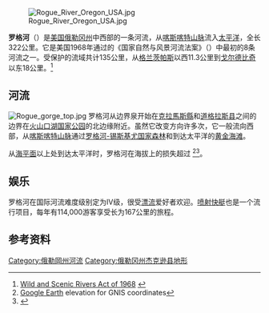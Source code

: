 {{Geobox | River
| name                        = 罗格河（Rogue River）
| category_hide = 1
| native_name                 =
| other_name                  =
| other_name1                 =
| etymology  = ''Coquins'' (rogues), used by early French visitors to the region to describe the local [[Native_Americans_in_the_United_States|Native Americans]] (Indians){{sfn|McArthur|McArthur|2003|p=822}}
| image                       = Rogue lava tube exit.jpg
| image_size                  = 300
| image_caption               = 离开天然桥下的熔岩管
| image_alt = Water exiting a hole in a riverbank forms a smooth rounded mound surrounded by churning rapids. Evergreen trees hang over the water.
| country = [[美国|美国]]
| country_flag =
| state = [[俄勒冈州|俄勒冈州]]
| district_type = 县
| district = [[克拉馬斯縣|克拉馬斯縣]]、[[道格拉斯县|道格拉斯县]]、[[傑克遜縣_(俄勒岡州)|傑克遜縣]]、[[約瑟芬縣|約瑟芬縣]]和[[寇里縣_(俄勒岡州)|寇里縣]]
| region                      =
| region1                     =
| city                        = [[格兰茨帕斯|格兰茨帕斯]]
| city1                       =
| length_imperial             = 215
| length_note                 =<ref name="topoquest Hamaker Butte">{{cite web | author = [[United_States_Geological_Survey|United States Geological Survey]] (USGS) |title = United States Geological Survey Topographic Map: Hamaker Butte, Oregon quad | publisher = TopoQuest | url =  http://www.topoquest.com/map.php?lat=43.0815696932&lon=-122.254610677&datum=nad83&zoom=4&map=auto&coord=d&mode=zoomin&size=m | accessdate = April 15, 2009}} The map includes a [[river_mile|river mile]] (RM) marker for RM 211 (river kilometer 346) near the confluence of the Rogue River with Mazama Creek.</ref>
| watershed_imperial          = 5156
|watershed_round =    -2
| watershed_note              ={{sfn|Crown|Meyers|Tugaw|Turner|2008|loc=summary|p=i}}
| discharge_location          = [[Agness,_Oregon|Agness]]附近，离河口{{convert|29.7|mi|km}}
| discharge_imperial          = 6622
| discharge_max_imperial      = 290000
| discharge_min_imperial      = 608
| discharge_note              =<ref name="Agness gauge"/>
| discharge1_location         =
| discharge1_imperial         =
| source_name                 = 在[[火山口湖国家公园|火山口湖国家公园]]的边界泉
| source_location             = [[喀斯喀特山脉|喀斯喀特山脉]]
| source_district             = [[俄勒冈州|俄勒冈州]]
| source_region               =
| source_state                = [[俄勒冈州|俄勒冈州]]
| source_country              =
| source_lat_d                = 43
| source_lat_m                = 3
| source_lat_s                = 57
| source_lat_NS               = N
| source_long_d               = 122
| source_long_m               = 13
| source_long_s               = 56
| source_long_EW              = W
| source_coordinates_note     =<ref name="gnis"/>
| source_elevation_imperial   = 5320
| source_elevation_note       =<ref name = "GE"/>
| mouth_name                  = [[太平洋|太平洋]]
| mouth_location              = [[戈尔德比奇_(俄勒冈州)|戈尔德比奇]]
| mouth_district              = [[寇里縣_(俄勒岡州)|寇里縣]]
| mouth_region                =
| mouth_state                 = [[俄勒冈州|俄勒冈州]]
| mouth_country               =
| mouth_lat_d                 = 42
| mouth_lat_m                 = 25
| mouth_lat_s                 = 21
| mouth_lat_NS                = N
| mouth_long_d                = 124
| mouth_long_m                = 25
| mouth_long_s                = 45
| mouth_long_EW               = W
| mouth_coordinates_note      =<ref name="gnis"/>
| mouth_elevation_imperial    = 0
| tributary_left              =
| tributary_left1             =
| tributary_right             =
| tributary_right1            =
| tributary_right2            =
| free_name                   =
| free_value                  =
| map                         = Rogue River Watershed.png
| map_size                    = 300
| map_caption                 = Map of the Rogue River watershed
| map_alt = The Rogue River flows from near Crater Lake in Oregon to the Pacific Ocean at Gold Beach. A small part of its watershed extends into northern California.
| map1 =
| map1_size                   =
| map1_caption =
| map1_alt =
| map1_locator =
}}
[[File:Rogue_River_Oregon_USA.jpg|thumb]]

'''罗格河'''（{{lang|en|'''Rogue River'''}}）是[[美国|美国]][[俄勒冈州|俄勒冈州]]中西部的一条河流，从[[喀斯喀特山脉|喀斯喀特山脉]]流入[[太平洋|太平洋]]，全长322公里。它是美国1968年通过的《国家自然与风景河流法案》（{{lang|en|Wild and Scenic Rivers Act}}）中最初的8条河流之一。受保护的流域共计135公里，从[[格兰茨帕斯|格兰茨帕斯]]以西11.3公里到[[戈尔德比奇_(俄勒冈州)|戈尔德比奇]]以东18公里。<ref>[http://www.rivers.gov/wsract.html Wild and Scenic Rivers Act of 1968] {{webarchive|url=https://web.archive.org/web/20081019182446/http://www.rivers.gov/wsract.html |date=2008-10-19 }}</ref>

== 河流 ==
[[File:Rogue_gorge_top.jpg|thumb]]
罗格河从边界泉开始在[[克拉馬斯縣|克拉馬斯縣]]和[[道格拉斯县|道格拉斯县]]之间的边界在[[火山口湖国家公园|火山口湖国家公园]]的北边缘附近。虽然它改变方向许多次，它一般流向西部{{convert|215|mi|km}}，从[[喀斯喀特山脉|喀斯喀特山脉]]通过[[罗格河-锡斯基尤国家森林|罗格河-锡斯基尤国家森林]]和{{le|克拉馬斯山|Klamath Mountains}}到达太平洋的[[戈尔德比奇_(俄勒冈州)|黄金海滩]]。

从[[海平面|海平面]]以上{{convert|5320|ft|m|0}}处到达太平洋时，罗格河在海拔上的损失超过 {{convert|1|mi|km}}<ref name="GE">[[Google_Earth|Google Earth]] elevation for GNIS coordinates</ref><ref name="gnis">{{cite web | work = [[Geographic_Names_Information_System|Geographic Names Information System]] (GNIS) | publisher = United States Geological Survey | date =  November 28, 1980 | url ={{Gnis3|1148698}} | title = Rogue River | accessdate = April 16, 2009}}</ref>。

== 娱乐 ==
罗格河在国际河流难度级别定为IV级，很受[[漂流_(運動)|漂流]]爱好者欢迎。[[喷射快艇|喷射快艇]]也是一个流行项目，每年有114,000游客享受长为167公里的旅程。

== 参考资料 ==
{{reflist}}

{{DEFAULTSORT:Rogue River}}
[[Category:俄勒岡州河流|Category:俄勒岡州河流]]
[[Category:俄勒冈州杰克逊县地形|Category:俄勒冈州杰克逊县地形]]